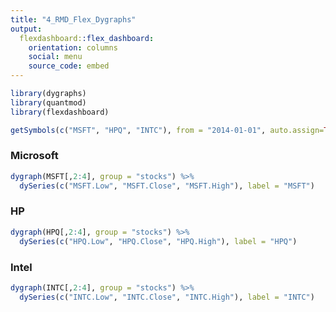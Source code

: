 ```yaml
---
title: "4_RMD_Flex_Dygraphs"
output: 
  flexdashboard::flex_dashboard:
    orientation: columns
    social: menu
    source_code: embed
---
```


```r
library(dygraphs)
library(quantmod)
library(flexdashboard)

getSymbols(c("MSFT", "HPQ", "INTC"), from = "2014-01-01", auto.assign=TRUE)
```

### Microsoft

```r
dygraph(MSFT[,2:4], group = "stocks") %>% 
  dySeries(c("MSFT.Low", "MSFT.Close", "MSFT.High"), label = "MSFT")
```

### HP

```r
dygraph(HPQ[,2:4], group = "stocks") %>% 
  dySeries(c("HPQ.Low", "HPQ.Close", "HPQ.High"), label = "HPQ")
```

### Intel

```r
dygraph(INTC[,2:4], group = "stocks") %>% 
  dySeries(c("INTC.Low", "INTC.Close", "INTC.High"), label = "INTC")
```